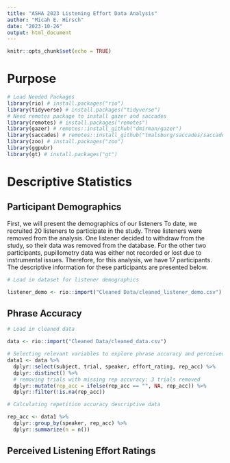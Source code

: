 ```yaml
---
title: "ASHA 2023 Listening Effort Data Analysis"
author: "Micah E. Hirsch"
date: "2023-10-26"
output: html_document
---
```


```r
knitr::opts_chunk$set(echo = TRUE)
```

# Purpose

```r

# Load Needed Packages
library(rio) # install.packages("rio")
library(tidyverse) # install.packages("tidyverse")
# Need remotes package to install gazer and saccades
library(remotes) # install.packages("remotes")
library(gazer) # remotes::install_github("dmirman/gazer")
library(saccades) # remotes::install_github("tmalsburg/saccades/saccades")
library(zoo) # install.packages("zoo")
library(ggpubr)
library(gt) # install.packages("gt")

```

# Descriptive Statistics

## Participant Demographics

First, we will present the demographics of our listeners To date, we recruited 20 listeners to participate in the study. Three listeners were removed from the analysis. One listener decided to withdraw from the study, so their data was removed from the database. For the other two participants, pupillometry data was either not recorded or lost due to instrumental issues. Therefore, for this analysis, we have 17 participants. The descriptive information for these participants are presented below. 

```r

# Load in dataset for listener demographics

listener_demo <- rio::import("Cleaned Data/cleaned_listener_demo.csv") 

```

## Phrase Accuracy



```r

# Load in cleaned data 

data <- rio::import("Cleaned Data/cleaned_data.csv")

# Selecting relevant variables to explore phrase accuracy and perceived listening effort
data1 <- data %>%
  dplyr::select(subject, trial, speaker, effort_rating, rep_acc) %>%
  dplyr::distinct() %>%
  # removing trials with missing rep accuracy: 3 trials removed
  dplyr::mutate(rep_acc = ifelse(rep_acc == "", NA, rep_acc)) %>%
  dplyr::filter(!is.na(rep_acc))

# Calculating repetition accuracy descriptive data

rep_acc <- data1 %>%
  dplyr::group_by(speaker, rep_acc) %>%
  dplyr::summarize(n = n())

```



## Perceived Listening Effort Ratings



